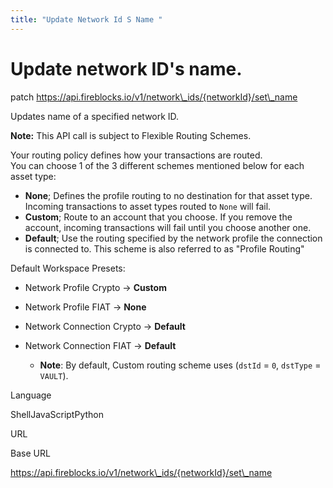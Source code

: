 ```yaml
---
title: "Update Network Id S Name "
---
```

  
  # Update network ID's name.

patch https://api.fireblocks.io/v1/network\_ids/{networkId}/set\_name

Updates name of a specified network ID.

**Note:** This API call is subject to Flexible Routing Schemes.

Your routing policy defines how your transactions are routed.  
You can choose 1 of the 3 different schemes mentioned below for each asset type:

*   **None**; Defines the profile routing to no destination for that asset type. Incoming transactions to asset types routed to `None` will fail.
*   **Custom**; Route to an account that you choose. If you remove the account, incoming transactions will fail until you choose another one.
*   **Default**; Use the routing specified by the network profile the connection is connected to. This scheme is also referred to as "Profile Routing"

Default Workspace Presets:

*   Network Profile Crypto → **Custom**
    
*   Network Profile FIAT → **None**
    
*   Network Connection Crypto → **Default**
    
*   Network Connection FIAT → **Default**
    
    *   **Note**: By default, Custom routing scheme uses (`dstId` = `0`, `dstType` = `VAULT`).

Language

ShellJavaScriptPython

URL

Base URL

https://api.fireblocks.io/v1/network\_ids/{networkId}/set\_name